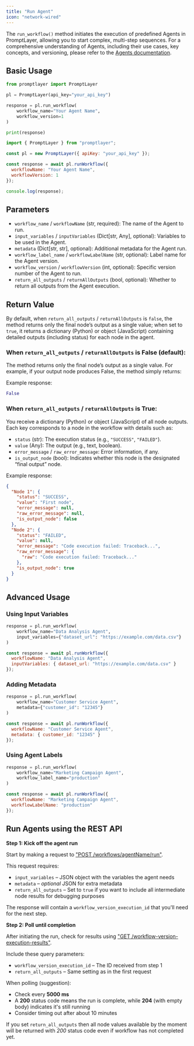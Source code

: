 ```yaml
---
title: "Run Agent"
icon: "network-wired"
---
```


The `run_workflow()` method initiates the execution of predefined Agents in PromptLayer, allowing you to start complex, multi-step sequences. For a comprehensive understanding of Agents, including their use cases, key concepts, and versioning, please refer to the [Agents documentation](/why-promptlayer/agents).

## Basic Usage

<CodeGroup>

```python Python
from promptlayer import PromptLayer

pl = PromptLayer(api_key="your_api_key")

response = pl.run_workflow(
    workflow_name="Your Agent Name",
    workflow_version=1
)

print(response)
```

```js JavaScript
import { PromptLayer } from "promptlayer";

const pl = new PromptLayer({ apiKey: "your_api_key" });

const response = await pl.runWorkflow({
  workflowName: "Your Agent Name",
  workflowVersion: 1
});

console.log(response);
```

</CodeGroup>

## Parameters

- `workflow_name` / `workflowName` (str, required): The name of the Agent to run.
- `input_variables` / `inputVariables` (Dict[str, Any], optional): Variables to be used in the Agent.
- `metadata` (Dict[str, str], optional): Additional metadata for the Agent run.
- `workflow_label_name` / `workflowLabelName` (str, optional): Label name for the Agent version.
- `workflow_version` / `workflowVersion` (int, optional): Specific version number of the Agent to run.
- `return_all_outputs` / `returnAllOutputs` (bool, optional): Whether to return all outputs from the Agent execution.

## Return Value

By default, when `return_all_outputs` / `returnAllOutputs` is `false`, the method returns only the final node’s output as a single value; when set to `true`, it returns a dictionary (Python) or object (JavaScript) containing detailed outputs (including status) for each node in the agent.

### When `return_all_outputs` / `returnAllOutputs` is False (default):

The method returns only the final node’s output as a single value. For example, if your output node produces False, the method simply returns:

Example response:
```python
False
```

### When `return_all_outputs` / `returnAllOutputs` is True:

You receive a dictionary (Python) or object (JavaScript) of all node outputs. Each key corresponds to a node in the workflow with details such as:
- `status` (str): The execution status (e.g., ``"SUCCESS"``, ``"FAILED"``).
- `value` (Any): The output (e.g., text, boolean).
- `error_message` / `raw_error_message`: Error information, if any.
- `is_output_node` (bool): Indicates whether this node is the designated “final output” node.

Example response:
```json
{
  "Node 1": {
    "status": "SUCCESS",
    "value": "First node",
    "error_message": null,
    "raw_error_message": null,
    "is_output_node": false
  },
  "Node 2": {
    "status": "FAILED",
    "value": null,
    "error_message": "Code execution failed: Traceback...",
    "raw_error_message": {
      "raw": "Code execution failed: Traceback..."
    },
    "is_output_node": true
  }
}
```

## Advanced Usage

### Using Input Variables

<CodeGroup>

```python Python
response = pl.run_workflow(
    workflow_name="Data Analysis Agent",
    input_variables={"dataset_url": "https://example.com/data.csv"}
)
```

```js JavaScript
const response = await pl.runWorkflow({
  workflowName: "Data Analysis Agent",
  inputVariables: { dataset_url: "https://example.com/data.csv" }
});
```

</CodeGroup>

### Adding Metadata

<CodeGroup>

```python Python
response = pl.run_workflow(
    workflow_name="Customer Service Agent",
    metadata={"customer_id": "12345"}
)
```

```js JavaScript
const response = await pl.runWorkflow({
  workflowName: "Customer Service Agent",
  metadata: { customer_id: "12345" }
});
```

</CodeGroup>

### Using Agent Labels

<CodeGroup>

```python Python
response = pl.run_workflow(
    workflow_name="Marketing Campaign Agent",
    workflow_label_name="production"
)
```

```js JavaScript
const response = await pl.runWorkflow({
  workflowName: "Marketing Campaign Agent",
  workflowLabelName: "production"
});
```

</CodeGroup>

## Run Agents using the REST API

**Step 1: Kick off the agent run**

Start by making a request to ["POST /workflows/agentName/run"](/reference/run-workflow).

This request requires:
- `input_variables` – JSON object with the variables the agent needs
- `metadata` – *optional* JSON for extra metadata
- `return_all_outputs` – Set to `true` if you want to include all intermediate node results for debugging purposes

The response will contain a `workflow_version_execution_id` that you'll need for the next step.


**Step 2: Poll until completion**

After initiating the run, check for results using ["GET /workflow-version-execution-results"](http://localhost:3000/reference/workflow-version-execution-results).

Include these query parameters:
- `workflow_version_execution_id` – The ID received from step 1
- `return_all_outputs` – Same setting as in the first request

When polling (suggestion):
- Check every **5000 ms**
- A **200** status code means the run is complete, while **204** (with empty body) indicates it's still running
- Consider timing out after about 10 minutes

If you set `return_all_outputs` then all node values available by the moment will be returned with *200* status code even if workflow has not completed yet.